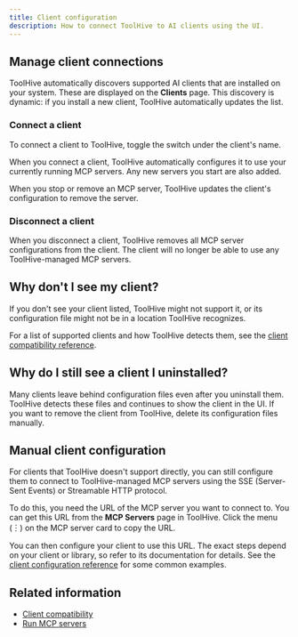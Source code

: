 ```yaml
---
title: Client configuration
description: How to connect ToolHive to AI clients using the UI.
---
```



<ClientIntro term='Connect' />

## Manage client connections

ToolHive automatically discovers supported AI clients that are installed on your
system. These are displayed on the **Clients** page. This discovery is dynamic:
if you install a new client, ToolHive automatically updates the list.

### Connect a client

To connect a client to ToolHive, toggle the switch under the client's name.

When you connect a client, ToolHive automatically configures it to use your
currently running MCP servers. Any new servers you start are also added.

When you stop or remove an MCP server, ToolHive updates the client's
configuration to remove the server.

### Disconnect a client

When you disconnect a client, ToolHive removes all MCP server configurations
from the client. The client will no longer be able to use any ToolHive-managed
MCP servers.

## Why don't I see my client?

If you don't see your client listed, ToolHive might not support it, or its
configuration file might not be in a location ToolHive recognizes.

For a list of supported clients and how ToolHive detects them, see the
[client compatibility reference](../reference/client-compatibility.mdx).

## Why do I still see a client I uninstalled?

Many clients leave behind configuration files even after you uninstall them.
ToolHive detects these files and continues to show the client in the UI. If you
want to remove the client from ToolHive, delete its configuration files
manually.

## Manual client configuration

For clients that ToolHive doesn't support directly, you can still configure them
to connect to ToolHive-managed MCP servers using the SSE (Server-Sent Events) or
Streamable HTTP protocol.

To do this, you need the URL of the MCP server you want to connect to. You can
get this URL from the **MCP Servers** page in ToolHive. Click the menu (︙) on
the MCP server card to copy the URL.

You can then configure your client to use this URL. The exact steps depend on
your client or library, so refer to its documentation for details. See the
[client configuration reference](../reference/client-compatibility.mdx#manual-configuration)
for some common examples.

## Related information

- [Client compatibility](../reference/client-compatibility.mdx)
- [Run MCP servers](./run-mcp-servers.md)

